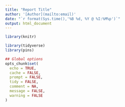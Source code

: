 ```yaml
---
title: "Report Title"
author: '[Author](mailto:email)'
date: "`r format(Sys.time(),'%B %d, %Y @ %I:%M%p')`"
output: html_document
---
```


```r
library(knitr)

library(tidyverse)
library(pins)

## Global options
opts_chunk$set(
  echo = TRUE,
  cache = FALSE,
  prompt = FALSE,
  tidy = FALSE,
  comment = NA,
  message = FALSE,
  warning = FALSE
)
```

```r

```
